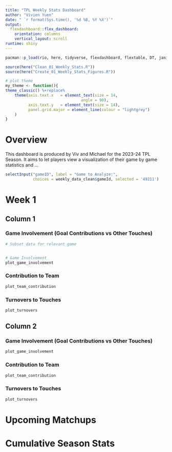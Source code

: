 ```yaml
---
title: "TPL Weekly Stats Dashboard"
author: "Vivien Yuen"
date: " `r format(Sys.time(), '%d %B, %Y %X')`"
output: 
  flexdashboard::flex_dashboard:
    orientation: columns
    vertical_layout: scroll
runtime: shiny
---
```


```r
pacman::p_load(rio, here, tidyverse, flexdashboard, flextable, DT, janitor, pals, visNetwork, gtsummary, vtable, adegenet, shiny, tinytex, rmarkdown, paletteer)

source(here("Clean_01_Weekly_Stats.R"))
source(here("Create_01_Weekly_Stats_Figures.R"))

# plot theme
my_theme <- function(){
theme_classic() %+replace%
    theme(axis.text.x   = element_text(size = 14, 
                                 angle = 90), 
          axis.text.y   = element_text(size = 14), 
          panel.grid.major = element_line(colour = "lightgrey")
    )
}
```

# Overview {.sidebar}

This dashboard is produced by Viv and Michael for the 2023-24 TPL Season. 
It aims to let players view a visualization of their game by game statistics and ...

```r
selectInput("gameID", label = "Game to Analyze:",
            choices = weekly_data_clean$gameId, selected = '49211')

```


# Week 1 {data-navmenu="Game Stats"}

## Column 1 {data-width=500}
### Game Involvement (Goal Contributions vs Other Touches)
```r
# Subset data for relevant game


# Game Involvement
plot_game_involvement

```

### Contribution to Team
```r
plot_team_contribution
```

### Turnovers to Touches
```r
plot_turnovers
```

## Column 2 {data-width=500}
### Game Involvement (Goal Contributions vs Other Touches) 
```r
plot_game_involvement
```

### Contribution to Team 

```r
plot_team_contribution
```

### Turnovers to Touches 
```r
plot_turnovers
```


# Upcoming Matchups

# Cumulative Season Stats
